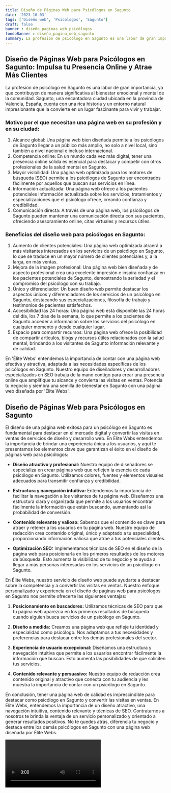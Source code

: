 ```yaml
---
title: Diseño de Páginas Web para Psicólogos en Sagunto
date: '2023-10-03'
tags: ['Diseño web', 'Psicólogos', 'Sagunto']
draft: false
banner : diseño_paginas_web_psicólogos
fondoBanner : diseño_pagina_web_sagunto
summary: La profesión de psicólogo en Sagunto es una labor de gran importancia, ya que contribuyen de manera significativa al bienestar emocional y mental de la comunidad. Sagunto, una encantadora ciudad ubicada en la provincia de Valencia, España, cuenta con una rica historia y un entorno natural impresionante que la convierte en un lugar fascinante para vivir y trabajar.
---
```


## **Diseño de Páginas Web para Psicólogos en Sagunto: Impulsa tu Presencia Online y Atrae Más Clientes**

La profesión de psicólogo en Sagunto es una labor de gran importancia, ya que contribuyen de manera significativa al bienestar emocional y mental de la comunidad. Sagunto, una encantadora ciudad ubicada en la provincia de Valencia, España, cuenta con una rica historia y un entorno natural impresionante que la convierte en un lugar fascinante para vivir y trabajar.

### **Motivo por el que necesitan una página web en su profesión y en su ciudad:**
1. Alcance global: Una página web bien diseñada permite a los psicólogos de Sagunto llegar a un público más amplio, no solo a nivel local, sino también a nivel nacional e incluso internacional.
2. Competencia online: En un mundo cada vez más digital, tener una presencia online sólida es esencial para destacar y competir con otros profesionales de la salud mental en Sagunto.
3. Mayor visibilidad: Una página web optimizada para los motores de búsqueda (SEO) permite a los psicólogos de Sagunto ser encontrados fácilmente por aquellos que buscan sus servicios en línea.
4. Información actualizada: Una página web ofrece a los pacientes potenciales información actualizada sobre los servicios, tratamientos y especializaciones que el psicólogo ofrece, creando confianza y credibilidad.
5. Comunicación directa: A través de una página web, los psicólogos de Sagunto pueden mantener una comunicación directa con sus pacientes, ofreciendo asesoramiento online, citas virtuales y recursos útiles.

### **Beneficios del diseño web para psicólogos en Sagunto:**
1. Aumento de clientes potenciales: Una página web optimizada atraerá a más visitantes interesados ​​en los servicios de un psicólogo en Sagunto, lo que se traduce en un mayor número de clientes potenciales y, a la larga, en más ventas.
2. Mejora de la imagen profesional: Una página web bien diseñada y de aspecto profesional crea una excelente impresión e inspira confianza en los pacientes potenciales de Sagunto, demostrando la seriedad y el compromiso del psicólogo con su trabajo.
3. Único y diferenciador: Un buen diseño web permite destacar los aspectos únicos y diferenciadores de los servicios de un psicólogo en Sagunto, destacando sus especializaciones, filosofía de trabajo y testimonios de pacientes satisfechos.
4. Accesibilidad las 24 horas: Una página web está disponible las 24 horas del día, los 7 días de la semana, lo que permite a los pacientes de Sagunto acceder a información sobre los servicios del psicólogo en cualquier momento y desde cualquier lugar.
5. Espacio para compartir recursos: Una página web ofrece la posibilidad de compartir artículos, blogs y recursos útiles relacionados con la salud mental, brindando a los visitantes de Sagunto información relevante y de calidad.

En 'Élite Webs' entendemos la importancia de contar con una página web efectiva y atractiva, adaptada a las necesidades específicas de los psicólogos en Sagunto. Nuestro equipo de diseñadores y desarrolladores especializados en SEO trabaja de la mano contigo para crear una presencia online que amplifique tu alcance y convierta las visitas en ventas. Potencia tu negocio y siembra una semilla de bienestar en Sagunto con una página web diseñada por 'Élite Webs'.

<GifSeo />

<Cta />

## Diseño de Páginas Web para Psicólogos en Sagunto

El diseño de una página web exitosa para un psicólogo en Sagunto es fundamental para destacar en el mercado digital y convertir las visitas en ventas de servicios de diseño y desarrollo web. En Élite Webs entendemos la importancia de brindar una experiencia única a los usuarios, y aquí te presentamos los elementos clave que garantizan el éxito en el diseño de páginas web para psicólogos:

- **Diseño atractivo y profesional:** Nuestro equipo de diseñadores se especializa en crear páginas web que reflejen la esencia de cada psicólogo en Sagunto. Utilizamos colores, fuentes y elementos visuales adecuados para transmitir confianza y credibilidad.

- **Estructura y navegación intuitiva:** Entendemos la importancia de facilitar la navegación a los visitantes de tu página web. Diseñamos una estructura clara y organizada que permite a los usuarios encontrar fácilmente la información que están buscando, aumentando así la probabilidad de conversión.

- **Contenido relevante y valioso:** Sabemos que el contenido es clave para atraer y retener a los usuarios en tu página web. Nuestro equipo de redacción crea contenido original, único y adaptado a tu especialidad, proporcionando información valiosa que atrae a tus potenciales clientes.

- **Optimización SEO:** Implementamos técnicas de SEO en el diseño de la página web para posicionarla en los primeros resultados de los motores de búsqueda. Esto aumenta la visibilidad de tu negocio y te ayuda a llegar a más personas interesadas en los servicios de un psicólogo en Sagunto.

En Élite Webs, nuestro servicio de diseño web puede ayudarte a destacar sobre la competencia y a convertir las visitas en ventas. Nuestro enfoque personalizado y experiencia en el diseño de páginas web para psicólogos en Sagunto nos permite ofrecerte las siguientes ventajas:

1. **Posicionamiento en buscadores:** Utilizamos técnicas de SEO para que tu página web aparezca en los primeros resultados de búsqueda cuando alguien busca servicios de un psicólogo en Sagunto.

2. **Diseño a medida:** Creamos una página web que refleje tu identidad y especialidad como psicólogo. Nos adaptamos a tus necesidades y preferencias para destacar entre los demás profesionales del sector.

3. **Experiencia de usuario excepcional:** Diseñamos una estructura y navegación intuitiva que permite a los usuarios encontrar fácilmente la información que buscan. Esto aumenta las posibilidades de que soliciten tus servicios.

4. **Contenido relevante y persuasivo:** Nuestro equipo de redacción crea contenido original y atractivo que conecta con tu audiencia y les muestra la importancia de contar con un psicólogo en Sagunto.

En conclusión, tener una página web de calidad es imprescindible para destacar como psicólogo en Sagunto y convertir las visitas en ventas. En Élite Webs, entendemos la importancia de un diseño atractivo, una navegación intuitiva, contenido relevante y técnicas de SEO. Contratarnos a nosotros te brinda la ventaja de un servicio personalizado y orientado a generar resultados positivos. No te quedes atrás, diferencia tu negocio y destaca entre los demás psicólogos en Sagunto con una página web diseñada por Élite Webs.

<Video />

<CtaBot job='Psicólogos' city='Sagunto'/>

<Gmaps query='Sagunto+españa+maps' />